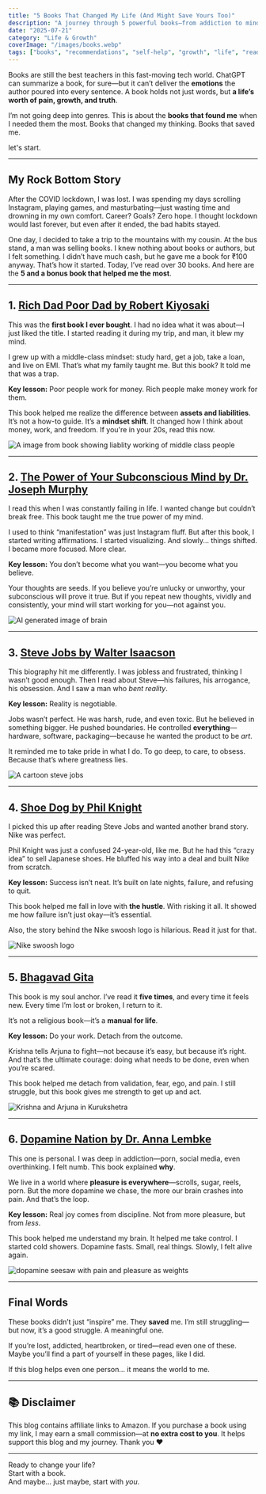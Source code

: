 ```yaml
---
title: "5 Books That Changed My Life (And Might Save Yours Too)"
description: "A journey through 5 powerful books—from addiction to mindset shifts. Includes personal stories, life lessons, and links to help you read them too."
date: "2025-07-21"
category: "Life & Growth"
coverImage: "/images/books.webp"
tags: ["books", "recommendations", "self-help", "growth", "life", "reading"]
---
```


Books are still the best teachers in this fast-moving tech world. ChatGPT can summarize a book, for sure—but it can’t deliver the **emotions** the author poured into every sentence. A book holds not just words, but **a life’s worth of pain, growth, and truth**.

I’m not going deep into genres. This is about the **books that found me** when I needed them the most. Books that changed my thinking. Books that saved me.

let's start.

---

## My Rock Bottom Story

After the COVID lockdown, I was lost. I was spending my days scrolling Instagram, playing games, and masturbating—just wasting time and drowning in my own comfort. Career? Goals? Zero hope. I thought lockdown would last forever, but even after it ended, the bad habits stayed.

One day, I decided to take a trip to the mountains with my cousin. At the bus stand, a man was selling books. I knew nothing about books or authors, but I felt something. I didn’t have much cash, but he gave me a book for ₹100 anyway. That’s how it started. Today, I’ve read over 30 books. And here are the **5 and a bonus book that helped me the most**.

---

## 1. [Rich Dad Poor Dad by Robert Kiyosaki](https://amzn.to/4f1kXWy)

This was the **first book I ever bought**. I had no idea what it was about—I just liked the title. I started reading it during my trip, and man, it blew my mind.

I grew up with a middle-class mindset: study hard, get a job, take a loan, and live on EMI. That’s what my family taught me. But this book? It told me that was a trap.

**Key lesson:** Poor people work for money. Rich people make money work for them.

This book helped me realize the difference between **assets and liabilities**. It’s not a how-to guide. It’s a **mindset shift**. It changed how I think about money, work, and freedom. If you're in your 20s, read this now.

<Image 
  src="/images/asset-liability.webp"
  alt="A image from book showing liablity working of middle class people"
  width={900}
  height={400}
  className="rounded-xl my-6 mx-auto shadow-lg"
/>

---

## 2. [The Power of Your Subconscious Mind by Dr. Joseph Murphy](https://amzn.to/44XM0xo)

I read this when I was constantly failing in life. I wanted change but couldn’t break free. This book taught me the true power of my mind.

I used to think “manifestation” was just Instagram fluff. But after this book, I started writing affirmations. I started visualizing. And slowly... things shifted. I became more focused. More clear.

**Key lesson:** You don’t become what you want—you become what you believe.

Your thoughts are seeds. If you believe you’re unlucky or unworthy, your subconscious will prove it true. But if you repeat new thoughts, vividly and consistently, your mind will start working for you—not against you.

<Image 
  src="/images/brain.webp"
  alt="AI generated image of brain "
  height={400}
  width={900}
  className="rounded-xl my-6 mx-auto shadow-lg"
/>

---

## 3. [Steve Jobs by Walter Isaacson](https://amzn.to/40vWQt0)

This biography hit me differently. I was jobless and frustrated, thinking I wasn’t good enough. Then I read about Steve—his failures, his arrogance, his obsession. And I saw a man who *bent reality*.

**Key lesson:** Reality is negotiable.

Jobs wasn’t perfect. He was harsh, rude, and even toxic. But he believed in something bigger. He pushed boundaries. He controlled **everything**—hardware, software, packaging—because he wanted the product to be *art*.

It reminded me to take pride in what I do. To go deep, to care, to obsess. Because that’s where greatness lies.

<Image 
  src="/images/stevejobs.webp"
  alt="A cartoon steve jobs"
  width={900}
  height={400}
  className="rounded-xl my-6 mx-auto shadow-lg"
/>

---

## 4. [Shoe Dog by Phil Knight](https://amzn.to/4eWHpQs)

I picked this up after reading Steve Jobs and wanted another brand story. Nike was perfect.

Phil Knight was just a confused 24-year-old, like me. But he had this “crazy idea” to sell Japanese shoes. He bluffed his way into a deal and built Nike from scratch.

**Key lesson:** Success isn’t neat. It’s built on late nights, failure, and refusing to quit.

This book helped me fall in love with **the hustle**. With risking it all. It showed me how failure isn’t just okay—it’s essential.

Also, the story behind the Nike swoosh logo is hilarious. Read it just for that.

<Image 
  src="/images/swoosh.webp"
  alt="Nike swoosh logo"
  width={900}
  height={400}
  className="rounded-xl my-6 mx-auto shadow-lg"
/>

---

## 5. [Bhagavad Gita](https://amzn.to/3GBikhv)

This book is my soul anchor. I’ve read it **five times**, and every time it feels new. Every time I’m lost or broken, I return to it.

It’s not a religious book—it’s a **manual for life**.

**Key lesson:** Do your work. Detach from the outcome.

Krishna tells Arjuna to fight—not because it’s easy, but because it’s right. And that’s the ultimate courage: doing what needs to be done, even when you’re scared.

This book helped me detach from validation, fear, ego, and pain. I still struggle, but this book gives me strength to get up and act.

<Image 
  src="/images/battlefield.webp"
  alt="Krishna and Arjuna in Kurukshetra"
  width={900}
  height={400}
  className="rounded-xl my-6 mx-auto shadow-lg"
/>

---

## 6. [Dopamine Nation by Dr. Anna Lembke](https://amzn.to/4m6LR1v)

This one is personal. I was deep in addiction—porn, social media, even overthinking. I felt numb. This book explained **why**.

We live in a world where **pleasure is everywhere**—scrolls, sugar, reels, porn. But the more dopamine we chase, the more our brain crashes into pain. And that’s the loop.

**Key lesson:** Real joy comes from discipline. Not from more pleasure, but from *less*.

This book helped me understand my brain. It helped me take control. I started cold showers. Dopamine fasts. Small, real things. Slowly, I felt alive again.

<Image 
  src="/images/seesaw.webp"
  alt="dopamine seesaw with pain and pleasure as weights"
  width={900}
  height={400}
  className="rounded-xl my-6 mx-auto shadow-lg"
/>

---

## Final Words

These books didn’t just “inspire” me. They **saved** me. I’m still struggling—but now, it’s a good struggle. A meaningful one.

If you’re lost, addicted, heartbroken, or tired—read even one of these. Maybe you’ll find a part of yourself in these pages, like I did.

If this blog helps even one person… it means the world to me.

---

## 📚 Disclaimer

This blog contains affiliate links to Amazon. If you purchase a book using my link, I may earn a small commission—at **no extra cost to you**. It helps support this blog and my journey. Thank you ❤️

---

Ready to change your life?  
Start with a book.  
And maybe… just maybe, start with *you*.


